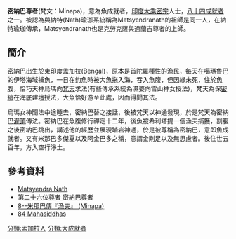 '''密納巴尊者'''(梵文：Minapa)，意為魚成就者，[[印度|印度]][[大乘|大乘]][[密宗|密宗]]人士，[[八十四大成就者|八十四成就者]]之一。被認為與納特(Nath)瑜珈系統稱為Matsyendranath的祖師是同一人，在納特瑜珈傳承，Matsyendranath也是克勞克薩與過蘭吉尊者的上師。
==簡介==
密納巴出生於東印度孟加拉(Bengal)，原本是首陀羅種性的漁民，每天在噶瑪魯巴的伊塔海域捕魚，一日在釣魚時被大魚拖入海，吞入魚腹，但因緣未死，住於魚腹，恰巧天神烏瑪向[[梵天|梵天]]求法(有些傳承系統為濕婆向雪山神女授法)，梵天為保[[密續|密續]]在海底建壇授法，大魚恰好游至此處，因而得聞其法。

烏瑪女神聞法中途睡去，密納巴替之接話，後被梵天以神通發現，於是梵天為密納巴[[灌頂|灌頂]]傳法。密納巴在魚腹修行禪定十二年，後魚被希利塔提一個漁夫捕獲，剖腹之後密納巴跳出，講述他的經歷並展現踏岩神通，於是被尊稱為密納巴，意即魚成就者。又有米那巴多傑夏以及阿金巴多之稱，意謂金剛足以及無思慮者。後住世五百年，方入空行淨土。

==參考資料==
{{reflist}}
*[https://sites.google.com/site/nathasiddhas/matsyendra-nath Matsyendra Nath]{{Wayback|url=https://sites.google.com/site/nathasiddhas/matsyendra-nath |date=20140905034655 }}
*[http://www.lopon.org.tw/teachings/page2_1.aspx?cid=100&lid=101&id=4681 第二十六位尊者 密納巴尊者]{{Wayback|url=http://www.lopon.org.tw/teachings/page2_1.aspx?cid=100&lid=101&id=4681 |date=20140903122218 }}
*[https://web.archive.org/web/20140903133744/http://www.karmapa-news.com/page3_8_8.php 8--米那巴傳『漁夫』 (Minapa)]
*[http://www.tsemrinpoche.com/tsem-tulku-rinpoche/buddhas-dharma/vajradhara-and-84-mahasiddhas.html 84 Mahasiddhas]{{Wayback|url=http://www.tsemrinpoche.com/tsem-tulku-rinpoche/buddhas-dharma/vajradhara-and-84-mahasiddhas.html |date=20140905044317 }}
{{84Buddhist}}
[[分類:孟加拉人|分類:孟加拉人]]
[[分類:大成就者|分類:大成就者]]
